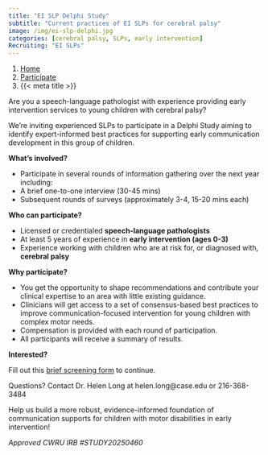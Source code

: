 ```yaml
---
title: "EI SLP Delphi Study"
subtitle: "Current practices of EI SLPs for cerebral palsy"
image: /img/ei-slp-delphi.jpg
categories: [cerebral palsy, SLPs, early intervention]
Recruiting: "EI SLPs"
---
```


```{=html}
<nav aria-label="breadcrumb">
  <ol class="breadcrumb">
    <li class="breadcrumb-item"><a href="../../index.html">Home</a></li>
    <li class="breadcrumb-item"><a href="../../participate.html">Participate</a></li>
    <li class="breadcrumb-item active" aria-current="page">{{< meta title >}}</li>
  </ol>
</nav>
```

Are you a speech-language pathologist with experience providing early intervention services to young children with cerebral palsy?

We’re inviting experienced SLPs to participate in a Delphi Study aiming to identify expert-informed best practices for supporting early communication development in this group of children.

**What’s involved?**

-	Participate in several rounds of information gathering over the next year including:
-	A brief one-to-one interview (30-45 mins) 
-	Subsequent rounds of surveys (approximately 3-4, 15-20 mins each) 

**Who can participate?**

-	Licensed or credentialed **speech-language pathologists**
-	At least 5 years of experience in **early intervention (ages 0-3)**
-	Experience working with children who are at risk for, or diagnosed with, **cerebral palsy**

**Why participate?**

-	You get the opportunity to shape recommendations and contribute your clinical expertise to an area with little existing guidance.
- Clinicians will get access to a set of consensus-based best practices to improve communication-focused intervention for young children with complex motor needs.
-	Compensation is provided with each round of participation.
-	All participants will receive a summary of results.

**Interested?**

Fill out this [brief screening form](https://cwru.az1.qualtrics.com/jfe/form/SV_6fZ9Fh4FvK3eYlM ) to continue. 

Questions? Contact Dr. Helen Long at helen.long\@case.edu or 216-368-3484

Help us build a more robust, evidence-informed foundation of communication supports for children with motor disabilities in early intervention!

*Approved CWRU IRB #STUDY20250460*




